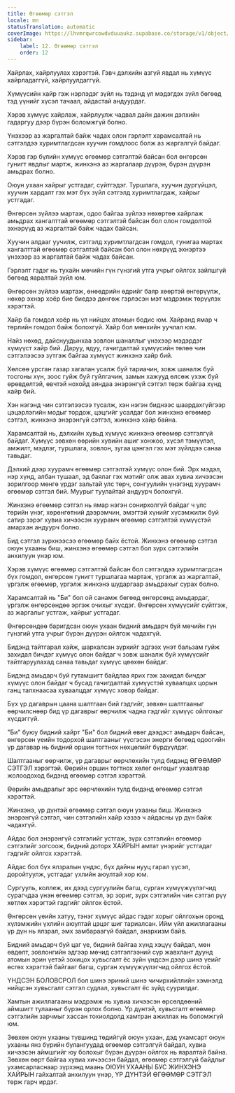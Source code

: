 ```yaml
---
title: Өгөөмөр сэтгэл
locale: mn
statusTranslation: automatic
coverImage: https://lhvmrqwrcowdvduuaukz.supabase.co/storage/v1/object/public/strapi-uploads/small_cover-educacion-fundamental.webp-2d51a7828a2b1309555be27f7e2a61a0.webp
sidebar:
    label: 12. Өгөөмөр сэтгэл
    order: 12
---
```

Хайрлах, хайрлуулах хэрэгтэй. Гэвч дэлхийн азгүй явдал нь хүмүүс хайрладаггүй, хайрлуулдаггүй.

Хүмүүсийн хайр гэж нэрлэдэг зүйл нь тэдэнд үл мэдэгдэх зүйл бөгөөд тэд үүнийг хүсэл тачаал, айдастай андуурдаг.

Хэрэв хүмүүс хайрлаж, хайрлуулж чадвал дайн дажин дэлхийн гадаргуу дээр бүрэн боломжгүй болно.

Үнэхээр аз жаргалтай байж чадах олон гэрлэлт харамсалтай нь сэтгэлдээ хуримтлагдсан хуучин гомдлоос болж аз жаргалгүй байдаг.

Хэрэв гэр бүлийн хүмүүс өгөөмөр сэтгэлтэй байсан бол өнгөрсөн гунигт явдлыг мартж, жинхэнэ аз жаргалаар дүүрэн, бүрэн дүүрэн амьдрах болно.

Оюун ухаан хайрыг устгадаг, сүйтгэдэг. Туршлага, хуучин дургүйцэл, хуучин хардалт гэх мэт бүх зүйл сэтгэлд хуримтлагдаж, хайрыг устгадаг.

Өнгөрсөн зүйлээ мартаж, одоо байгаа зүйлээ нөхөртөө хайрлаж амьдрах хангалттай өгөөмөр сэтгэлтэй байсан бол олон гомдолтой эхнэрүүд аз жаргалтай байж чадах байсан.

Хуучин алдааг уучилж, сэтгэлд хуримтлагдсан гомдол, гунигаа мартах хангалттай өгөөмөр сэтгэлтэй байсан бол олон нөхрүүд эхнэртээ үнэхээр аз жаргалтай байж чадах байсан.

Гэрлэлт гэдэг нь тухайн мөчийн гүн гүнзгий утга учрыг ойлгох зайлшгүй бөгөөд яаралтай зүйл юм.

Өнгөрсөн зүйлээ мартаж, өнөөдрийн өдрийг баяр хөөртэй өнгөрүүлж, нөхөр эхнэр хоёр бие биедээ дөнгөж гэрлэсэн мэт мэдрэмж төрүүлэх хэрэгтэй.

Хайр ба гомдол хоёр нь үл нийцэх атомын бодис юм. Хайранд ямар ч төрлийн гомдол байж болохгүй. Хайр бол мөнхийн уучлал юм.

Найз нөхөд, дайснуудынхаа зовлон шаналлыг үнэхээр мэдэрдэг хүмүүст хайр бий. Даруу, ядуу, гачигдалтай хүмүүсийн төлөө чин сэтгэлээсээ зүтгэж байгаа хүмүүст жинхэнэ хайр бий.

Хөлсөө урсган газар хагалан усалж буй тариачин, зовж шаналж буй тосгоны хүн, зоос гуйж буй гуйлгачин, замын хажууд өлсөж үхэж буй өрөвдөлтэй, өвчтэй нохойд аяндаа энэрэнгүй сэтгэл төрж байгаа хүнд хайр бий.

Хэн нэгэнд чин сэтгэлээсээ тусалж, хэн нэгэн биднээс шаардахгүйгээр цэцэрлэгийн модыг тордож, цэцгийг усалдаг бол жинхэнэ өгөөмөр сэтгэл, жинхэнэ энэрэнгүй сэтгэл, жинхэнэ хайр байна.

Харамсалтай нь, дэлхийн хувьд хүмүүс жинхэнэ өгөөмөр сэтгэлгүй байдаг. Хүмүүс зөвхөн өөрийн хувийн ашиг хонжоо, хүсэл тэмүүлэл, амжилт, мэдлэг, туршлага, зовлон, зугаа цэнгэл гэх мэт зүйлдээ санаа тавьдаг.

Дэлхий дээр хуурамч өгөөмөр сэтгэлтэй хүмүүс олон бий. Эрх мэдэл, нэр хүнд, албан тушаал, эд баялаг гэх мэтийг олж авах хувиа хичээсэн зорилгоор мөнгө үрдэг зальтай улс төрч, сонгуулийн үнэгэнд хуурамч өгөөмөр сэтгэл бий. Муурыг туулайтай андуурч болохгүй.

Жинхэнэ өгөөмөр сэтгэл нь ямар нэгэн сонирхолгүй байдаг ч улс төрийн үнэг, хөрөнгөтний дээрэмчин, эмэгтэй хүнийг хүсэмжилж буй сатир зэрэг хувиа хичээсэн хуурамч өгөөмөр сэтгэлтэй хүмүүстэй амархан андуурч болно.

Бид сэтгэл зүрхнээсээ өгөөмөр байх ёстой. Жинхэнэ өгөөмөр сэтгэл оюун ухааны биш, жинхэнэ өгөөмөр сэтгэл бол зүрх сэтгэлийн анхилуун үнэр юм.

Хэрэв хүмүүс өгөөмөр сэтгэлтэй байсан бол сэтгэлдээ хуримтлагдсан бүх гомдол, өнгөрсөн гунигт туршлагаа мартаж, үргэлж аз жаргалтай, үргэлж өгөөмөр, үргэлж жинхэнэ шударгаар амьдрахыг сурах болно.

Харамсалтай нь "Би" бол ой санамж бөгөөд өнгөрсөнд амьдардаг, үргэлж өнгөрсөндөө эргэж очихыг хүсдэг. Өнгөрсөн хүмүүсийг сүйтгэж, аз жаргалыг устгаж, хайрыг устгадаг.

Өнгөрсөндөө баригдсан оюун ухаан бидний амьдарч буй мөчийн гүн гүнзгий утга учрыг бүрэн дүүрэн ойлгож чадахгүй.

Бидэнд тайтгарал хайж, шархалсан зүрхийг эдгээх үнэт бальзам гуйж захидал бичдэг хүмүүс олон байдаг ч зовж шаналж буй хүмүүсийг тайтгаруулахад санаа тавьдаг хүмүүс цөөхөн байдаг.

Бидэнд амьдарч буй гутамшигт байдлаа ярих гэж захидал бичдэг хүмүүс олон байдаг ч бусад гачигдалтай хүмүүстэй хуваалцах цорын ганц талхнаасаа хуваалцдаг хүмүүс ховор байдаг.

Бүх үр дагаврын цаана шалтгаан бий гэдгийг, зөвхөн шалтгааныг өөрчилснөөр бид үр дагаврыг өөрчилж чадна гэдгийг хүмүүс ойлгохыг хүсдэггүй.

"Би" буюу бидний хайрт "Би" бол бидний өвөг дээдэст амьдарч байсан, өнгөрсөн үеийн тодорхой шалтгааныг үүсгэсэн энерги бөгөөд одоогийн үр дагавар нь бидний оршин тогтнох нөхцөлийг бүрдүүлдэг.

Шалтгааныг өөрчилж, үр дагаврыг өөрчлөхийн тулд бидэнд ӨГӨӨМӨР СЭТГЭЛ хэрэгтэй. Өөрийн оршин тогтнох хөлөг онгоцыг ухаалгаар жолоодоход бидэнд өгөөмөр сэтгэл хэрэгтэй.

Өөрийн амьдралыг эрс өөрчлөхийн тулд бидэнд өгөөмөр сэтгэл хэрэгтэй.

Жинхэнэ, үр дүнтэй өгөөмөр сэтгэл оюун ухааны биш. Жинхэнэ энэрэнгүй сэтгэл, чин сэтгэлийн хайр хэзээ ч айдасны үр дүн байж чадахгүй.

Айдас бол энэрэнгүй сэтгэлийг устгаж, зүрх сэтгэлийн өгөөмөр сэтгэлийг зогсоож, бидний доторх ХАЙРЫН амтат үнэрийг устгадаг гэдгийг ойлгох хэрэгтэй.

Айдас бол бүх ялзралын үндэс, бүх дайны нууц гарал үүсэл, доройтуулж, устгадаг үхлийн аюултай хор юм.

Сургууль, коллеж, их дээд сургуулийн багш, сурган хүмүүжүүлэгчид сурагчдаа үнэн өгөөмөр сэтгэл, эр зориг, зүрх сэтгэлийн чин сэтгэл рүү хөтлөх хэрэгтэй гэдгийг ойлгох ёстой.

Өнгөрсөн үеийн хатуу, тэнэг хүмүүс айдас гэдэг хорыг ойлгохын оронд хүлэмжийн үхлийн аюултай цэцэг шиг тариалсан. Ийм үйл ажиллагааны үр дүн нь ялзрал, эмх замбараагүй байдал, анархизм байв.

Бидний амьдарч буй цаг үе, бидний байгаа хүнд хэцүү байдал, мөн өвдөлт, зовлонгийн эдгээр мөчид сэтгэлгээний сүр жавхлант дуунд атомын эрин үетэй зохицох хувьсгалт ёс зүйн үндсэн дээр шинэ үеийг өсгөх хэрэгтэй байгааг багш, сурган хүмүүжүүлэгчид ойлгох ёстой.

ҮНДСЭН БОЛОВСРОЛ бол шинэ эриний шинэ чичирхийллийн хэмнэлд нийцсэн хувьсгалт сэтгэл судлал, хувьсгалт ёс зүйд суурилдаг.

Хамтын ажиллагааны мэдрэмж нь хувиа хичээсэн өрсөлдөөний аймшигт тулааныг бүрэн орлох болно. Үр дүнтэй, хувьсгалт өгөөмөр сэтгэлийн зарчмыг хассан тохиолдолд хамтран ажиллах нь боломжгүй юм.

Зөвхөн оюун ухааны түвшинд төдийгүй оюун ухаан, дэд ухамсарт оюун ухааны янз бүрийн булангуудад өгөөмөр сэтгэлгүй байдал, хувиа хичээсэн аймшгийг юу болохыг бүрэн дүүрэн ойлгох нь яаралтай байна. Зөвхөн өөрт байгаа хувиа хичээсэн байдал, өгөөмөр сэтгэлгүй байдлыг ухамсарласнаар зүрхэнд маань ОЮУН УХААНЫ БУС ЖИНХЭНЭ ХАЙРЫН гайхалтай анхилуун үнэр, ҮР ДҮНТЭЙ ӨГӨӨМӨР СЭТГЭЛ төрж гарч ирдэг.

